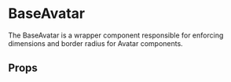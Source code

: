 

# BaseAvatar

The BaseAvatar is a wrapper component responsible for enforcing dimensions and border radius for Avatar components.

<Canvas>
  <Story id="ui-components-component-library-base-avatar-base-avatar-stories-js--default-base-avatar" />
</Canvas>

## Props

<ArgsTable of={BaseAvatar} />
